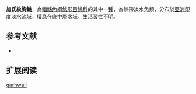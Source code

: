 {{Speciesbox
| name = 加氏紋胸鮡
| status = LC
| status_system = IUCN3.1
| image = 
| image_width = 250px
| genus = Glyptothorax
| species = garhwali
| authority = [[Tilak|Tilak]], 1969
| synonyms = 
}}
'''加氏紋胸鮡'''，為[[輻鰭魚綱|輻鰭魚綱]][[鯰形目|鯰形目]][[鮡科|鮡科]]的其中一[[種|種]]，為熱帶淡水魚類，分布於[[亞洲|亞洲]][[印度|印度]]淡水流域，棲息在底中層水域，生活習性不明。

==参考文献==
*{{FishBase_species|genus=Glyptothorax|species=garhwali |year=2015|month=3}}

== 扩展阅读 ==
{{refbegin}}
{{wikispecies-inline|Glyptothorax garhwali |加氏紋胸鮡}}
{{refend}}
{{Taxonbar|from=Q8964382}}

[[Category:纹胸鮡属|garhwali]]